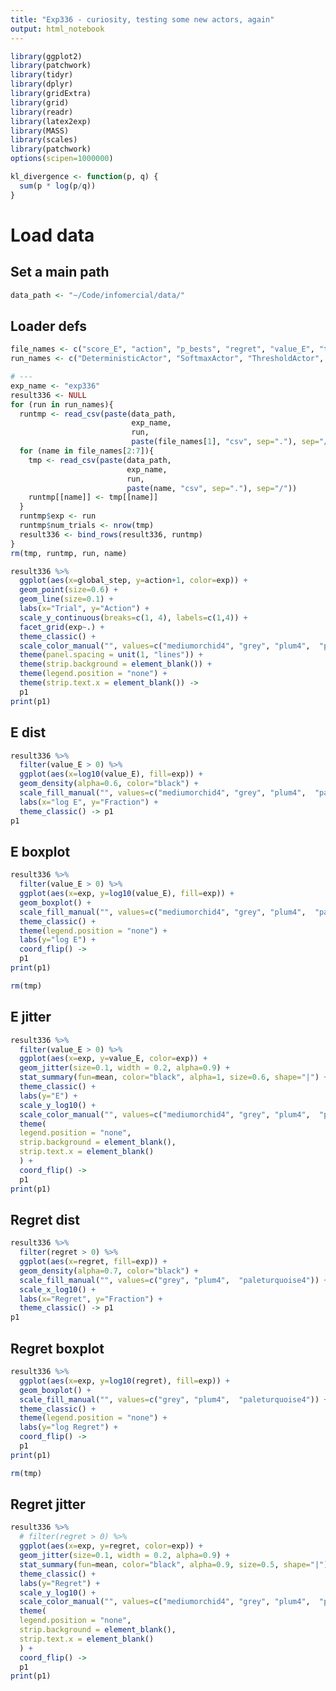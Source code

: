 ```yaml
---
title: "Exp336 - curiosity, testing some new actors, again"
output: html_notebook
---
```


```r
library(ggplot2)
library(patchwork)
library(tidyr)
library(dplyr)
library(gridExtra)
library(grid)
library(readr)
library(latex2exp)
library(MASS) 
library(scales)
library(patchwork)
options(scipen=1000000)

kl_divergence <- function(p, q) {
  sum(p * log(p/q))
}
```

# Load data
## Set a main path
```r
data_path <- "~/Code/infomercial/data/"
```

## Loader defs
```r
file_names <- c("score_E", "action", "p_bests", "regret", "value_E", "ties", "state")
run_names <- c("DeterministicActor", "SoftmaxActor", "ThresholdActor", "RandomActor")

# ---
exp_name <- "exp336"
result336 <- NULL
for (run in run_names){
  runtmp <- read_csv(paste(data_path, 
                           exp_name, 
                           run,
                           paste(file_names[1], "csv", sep="."), sep="/"))
  for (name in file_names[2:7]){
    tmp <- read_csv(paste(data_path, 
                          exp_name, 
                          run,
                          paste(name, "csv", sep="."), sep="/"))  
    runtmp[[name]] <- tmp[[name]]
  }
  runtmp$exp <- run
  runtmp$num_trials <- nrow(tmp)
  result336 <- bind_rows(result336, runtmp) 
}
rm(tmp, runtmp, run, name)
```


```r
result336 %>% 
  ggplot(aes(x=global_step, y=action+1, color=exp)) +
  geom_point(size=0.6) + 
  geom_line(size=0.1) +
  labs(x="Trial", y="Action") +
  scale_y_continuous(breaks=c(1, 4), labels=c(1,4)) +
  facet_grid(exp~.) +
  theme_classic() + 
  scale_color_manual("", values=c("mediumorchid4", "grey", "plum4",  "paleturquoise4")) +
  theme(panel.spacing = unit(1, "lines")) +
  theme(strip.background = element_blank()) +
  theme(legend.position = "none") +
  theme(strip.text.x = element_blank()) ->
  p1
print(p1)
```

## E dist
```r
result336 %>% 
  filter(value_E > 0) %>%
  ggplot(aes(x=log10(value_E), fill=exp)) +
  geom_density(alpha=0.6, color="black") +
  scale_fill_manual("", values=c("mediumorchid4", "grey", "plum4",  "paleturquoise4")) +
  labs(x="log E", y="Fraction") +
  theme_classic() -> p1
p1
```

## E boxplot
```r
result336 %>%
  filter(value_E > 0) %>%
  ggplot(aes(x=exp, y=log10(value_E), fill=exp)) +
  geom_boxplot() +
  scale_fill_manual("", values=c("mediumorchid4", "grey", "plum4",  "paleturquoise4")) +
  theme_classic() +
  theme(legend.position = "none") +
  labs(y="log E") +
  coord_flip() ->
  p1
print(p1)

rm(tmp)
```

## E jitter
```r

result336 %>% 
  filter(value_E > 0) %>%
  ggplot(aes(x=exp, y=value_E, color=exp)) +
  geom_jitter(size=0.1, width = 0.2, alpha=0.9) +
  stat_summary(fun=mean, color="black", alpha=1, size=0.6, shape="|") +
  theme_classic() +
  labs(y="E") +
  scale_y_log10() +
  scale_color_manual("", values=c("mediumorchid4", "grey", "plum4",  "paleturquoise4")) +
  theme(
  legend.position = "none",
  strip.background = element_blank(),
  strip.text.x = element_blank()
  ) +
  coord_flip() ->
  p1
print(p1)
```

## Regret dist
```r
result336 %>% 
  filter(regret > 0) %>%
  ggplot(aes(x=regret, fill=exp)) +
  geom_density(alpha=0.7, color="black") +
  scale_fill_manual("", values=c("grey", "plum4",  "paleturquoise4")) +
  scale_x_log10() +
  labs(x="Regret", y="Fraction") +
  theme_classic() -> p1
p1
```
## Regret boxplot
```r
result336 %>%
  ggplot(aes(x=exp, y=log10(regret), fill=exp)) +
  geom_boxplot() +
  scale_fill_manual("", values=c("grey", "plum4",  "paleturquoise4")) +
  theme_classic() +
  theme(legend.position = "none") +
  labs(y="log Regret") +
  coord_flip() ->
  p1
print(p1)

rm(tmp)
```
## Regret jitter
```r
result336 %>% 
  # filter(regret > 0) %>%
  ggplot(aes(x=exp, y=regret, color=exp)) +
  geom_jitter(size=0.1, width = 0.2, alpha=0.9) +
  stat_summary(fun=mean, color="black", alpha=0.9, size=0.5, shape="|") +
  theme_classic() +
  labs(y="Regret") +
  scale_y_log10() +
  scale_color_manual("", values=c("mediumorchid4", "grey", "plum4",  "paleturquoise4")) +
  theme(
  legend.position = "none",
  strip.background = element_blank(),
  strip.text.x = element_blank()
  ) +
  coord_flip() ->
  p1
print(p1)
```